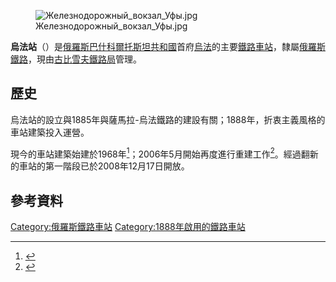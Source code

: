 [[File:Железнодорожный_вокзал_Уфы.jpg|thumb]]

'''烏法站'''（{{lang-ru|Станция Уфа}}）是[[俄羅斯|俄羅斯]][[巴什科爾托斯坦共和國|巴什科爾托斯坦共和國]]首府[[烏法|烏法]]的主要[[鐵路車站|鐵路車站]]，隸屬[[俄羅斯鐵路|俄羅斯鐵路]]，現由[[古比雪夫鐵路局|古比雪夫鐵路局]]管理。

==歷史==
烏法站的設立與1885年與薩馬拉-烏法鐵路的建設有關；1888年，折衷主義風格的車站建築投入運營。

現今的車站建築始建於1968年<ref>{{Cite web |url=http://welcomeinufa.com/en/zhd_vokzal_ufi/ |title=Welcome to Ufa, Bashkotrostan! Information site and unique service! |access-date=2021-03-26 |archive-date=2020-11-25 |archive-url=https://web.archive.org/web/20201125021138/http://welcomeinufa.com/en/zhd_vokzal_ufi/ |dead-url=no }}</ref>；2006年5月開始再度進行重建工作<ref>{{Cite web |url=http://www.bashinform.ru/eng/1241750/ |title=Ufa railway station will be completed by 100th anniversary of Bashkortostan foundation |access-date=2021-03-26 |archive-date=2019-04-20 |archive-url=https://web.archive.org/web/20190420032746/http://www.bashinform.ru/eng/1241750/ |dead-url=no }}</ref>。經過翻新的車站的第一階段已於2008年12月17日開放。

==參考資料==
{{reflist}}

[[Category:俄羅斯鐵路車站|Category:俄羅斯鐵路車站]]
[[Category:1888年啟用的鐵路車站|Category:1888年啟用的鐵路車站]]